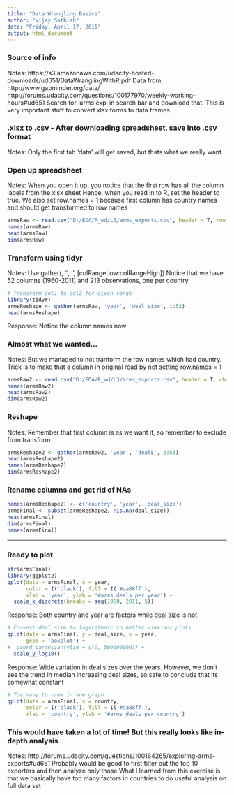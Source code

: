 ```yaml
---
title: "Data Wrangling Basics"
author: "Vijay Sathish"
date: "Friday, April 17, 2015"
output: html_document
---
```


### Source of info
Notes:
https://s3.amazonaws.com/udacity-hosted-downloads/ud651/DataWranglingWithR.pdf
Data from: http://www.gapminder.org/data/
http://forums.udacity.com/questions/100177970/weekly-working-hours#ud651
Search for 'arms exp' in search bar and download that.
This is very important stuff to convert xlsx forms to data frames

### .xlsx to .csv - After downloading spreadsheet, save into .csv format 
Notes: Only the first tab 'data' will get saved, but thats what we really want. 

### Open up spreadsheet
Notes: When you open it up, you notice that the first row has all the column labels from the xlsx sheet
Hence, when you read in to R, set the header to true. We also set row.names = 1 because first column has country names 
and should get transformed to row names

```r
armsRaw <- read.csv("D:/EDA/R_wd/L3/arms_exports.csv", header = T, row.names = 1, check.names = F)
names(armsRaw)
head(armsRaw)
dim(armsRaw)

```

### Transform using tidyr
Notes:
Use gather(<rawdata>, '<col1>', '<col2>', [colRangeLow:colRangeHigh])
Notice that we have 52 columns (1960-2011) and 213 observations, one per country

```r
# Transform col1 to col2 for given range
library(tidyr)
armsReshape <- gather(armsRaw, 'year', 'deal_size', 1:52)
head(armsReshape)

```
Response: Notice the column names now

### Almost what we wanted...
Notes: But we managed to not tranform the row names which had country. Trick is to make that a column in original
read by not setting row.names = 1

```r
armsRaw2 <- read.csv("D:/EDA/R_wd/L3/arms_exports.csv", header = T, check.names = F)
names(armsRaw2)
head(armsRaw2)
dim(armsRaw2)


```
### Reshape
Notes: Remember that first column is as we want it, so remember to exclude from transform

```r
armsReshape2 <- gather(armsRaw2, 'year', 'deal$', 2:53)
head(armsReshape2)
names(armsReshape2)
dim(armsReshape2)

```

### Rename columns and get rid of NAs
```r
names(armsReshape2) <- c('country', 'year', 'deal_size')
armsFinal <- subset(armsReshape2, !is.na(deal_size))
head(armsFinal)
dim(armsFinal)
names(armsFinal)

```

***

### Ready to plot

```r
str(armsFinal)
library(ggplot2)
qplot(data = armsFinal, x = year,
      color = I('black'), fill = I('#aa88ff'),
      xlab = 'year', ylab = '#arms deals per year') +
  scale_x_discrete(breaks = seq(1960, 2011, 5))

```
Response: Both country and year are factors while deal size is not

```r
# Convert deal size to logarithmic to better view box plots
qplot(data = armsFinal, y = deal_size, x = year, 
      geom = 'boxplot') +
#  coord_cartesian(ylim = c(0, 500000000)) +
  scale_y_log10()

```
Response: Wide variation in deal sizes over the years. However, we don't see the trend in median increasing deal sizes, so safe to conclude that its somewhat constant

```r
# Too many to view in one graph
qplot(data = armsFinal, x = country,
      color = I('black'), fill = I('#aa88ff'),
      xlab = 'country', ylab = '#arms deals per country')  
```

### This would have taken a lot of time! But this really looks like in-depth analysis
Notes: http://forums.udacity.com/questions/100164265/exploring-arms-exports#ud651
Probably would be good to first filter out the top 10 exporters and then analyze only those
What I learned from this exercise is that we basically have too many factors in countries to do useful analysis on full data set





